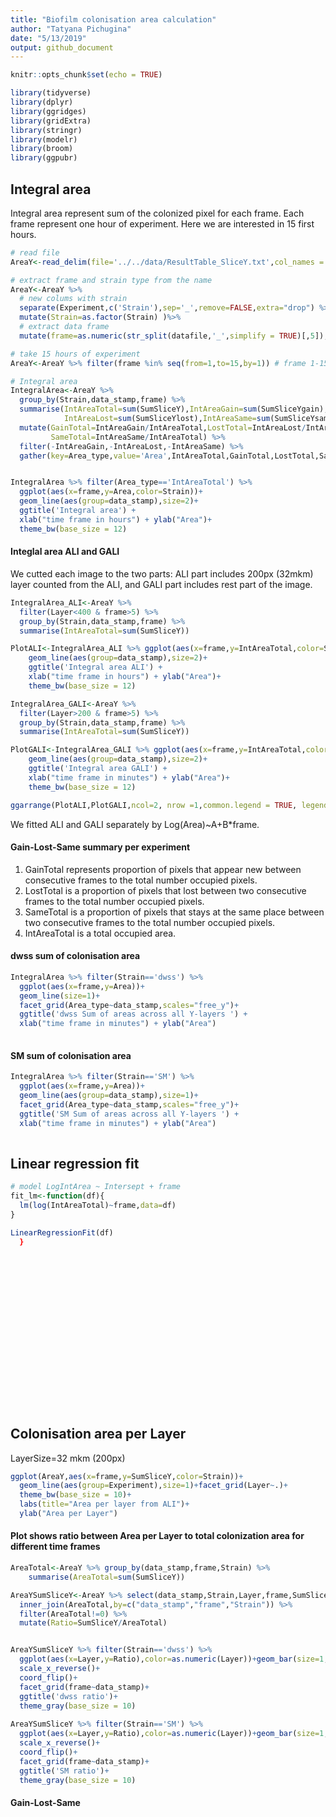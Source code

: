 ```yaml
---
title: "Biofilm colonisation area calculation"
author: "Tatyana Pichugina"
date: "5/13/2019"
output: github_document
---
```


```r
knitr::opts_chunk$set(echo = TRUE)

library(tidyverse)
library(dplyr)
library(ggridges)
library(gridExtra)
library(stringr)
library(modelr)
library(broom)
library(ggpubr)
```


## Integral area
Integral area represent sum of the colonized pixel for each frame. Each frame represent one hour of experiment. Here we are interested in 15 first hours.


```r
# read file 
AreaY<-read_delim(file='../../data/ResultTable_SliceY.txt',col_names = TRUE,delim=',')

# extract frame and strain type from the name 
AreaY<-AreaY %>% 
  # new colums with strain
  separate(Experiment,c('Strain'),sep='_',remove=FALSE,extra="drop") %>%
  mutate(Strain=as.factor(Strain) )%>%
  # extract data frame
  mutate(frame=as.numeric(str_split(datafile,'_',simplify = TRUE)[,5]),data_stamp=as.numeric(str_split(datafile,'_',simplify = TRUE)[,3]))

# take 15 hours of experiment
AreaY<-AreaY %>% filter(frame %in% seq(from=1,to=15,by=1)) # frame 1-15

```


```r

# Integral area
IntegralArea<-AreaY %>%
  group_by(Strain,data_stamp,frame) %>%
  summarise(IntAreaTotal=sum(SumSliceY),IntAreaGain=sum(SumSliceYgain),
            IntAreaLost=sum(SumSliceYlost),IntAreaSame=sum(SumSliceYsame)) %>%
  mutate(GainTotal=IntAreaGain/IntAreaTotal,LostTotal=IntAreaLost/IntAreaTotal,
         SameTotal=IntAreaSame/IntAreaTotal) %>%
  filter(-IntAreaGain,-IntAreaLost,-IntAreaSame) %>%
  gather(key=Area_type,value='Area',IntAreaTotal,GainTotal,LostTotal,SameTotal,factor_key = TRUE)


IntegralArea %>% filter(Area_type=='IntAreaTotal') %>% 
  ggplot(aes(x=frame,y=Area,color=Strain))+
  geom_line(aes(group=data_stamp),size=2)+
  ggtitle('Integral area') + 
  xlab("time frame in hours") + ylab("Area")+
  theme_bw(base_size = 12)
```


####  Integlal area ALI and GALI

We cutted each image to the two parts: ALI part includes 200px (32mkm) layer counted from the ALI, and  GALI part includes rest part of the image. 


```r
IntegralArea_ALI<-AreaY %>%
  filter(Layer<400 & frame>5) %>%
  group_by(Strain,data_stamp,frame) %>%
  summarise(IntAreaTotal=sum(SumSliceY)) 

PlotALI<-IntegralArea_ALI %>% ggplot(aes(x=frame,y=IntAreaTotal,color=Strain))+
    geom_line(aes(group=data_stamp),size=2)+
    ggtitle('Integral area ALI') + 
    xlab("time frame in hours") + ylab("Area")+
    theme_bw(base_size = 12)

IntegralArea_GALI<-AreaY %>%
  filter(Layer>200 & frame>5) %>%
  group_by(Strain,data_stamp,frame) %>%
  summarise(IntAreaTotal=sum(SumSliceY)) 

PlotGALI<-IntegralArea_GALI %>% ggplot(aes(x=frame,y=IntAreaTotal,color=Strain))+
    geom_line(aes(group=data_stamp),size=2)+
    ggtitle('Integral area GALI') + 
    xlab("time frame in minutes") + ylab("Area")+
    theme_bw(base_size = 12)

ggarrange(PlotALI,PlotGALI,ncol=2, nrow =1,common.legend = TRUE, legend="bottom")

```
We fitted ALI and GALI separately by Log(Area)~A+B*frame. 

#### Gain-Lost-Same summary per experiment
1. GainTotal represents proportion of pixels that appear new between consecutive frames to the total number occupied pixels.
2. LostTotal is a proportion of pixels that lost between two consecutive frames to the total number occupied pixels.
3. SameTotal is a proportion of pixels that stays at the same place between two consecutive frames to the total number occupied pixels.
4. IntAreaTotal is a total occupied area.

#### dwss sum of colonisation area
```r
IntegralArea %>% filter(Strain=='dwss') %>%
  ggplot(aes(x=frame,y=Area))+
  geom_line(size=1)+
  facet_grid(Area_type~data_stamp,scales="free_y")+
  ggtitle('dwss Sum of areas across all Y-layers ') + 
  xlab("time frame in minutes") + ylab("Area")
 
```

#### SM sum of colonisation area 
```r
IntegralArea %>% filter(Strain=='SM') %>%
  ggplot(aes(x=frame,y=Area))+
  geom_line(aes(group=data_stamp),size=1)+
  facet_grid(Area_type~data_stamp,scales="free_y")+
  ggtitle('SM Sum of areas across all Y-layers ') + 
  xlab("time frame in minutes") + ylab("Area")
  
```
## Linear regression fit

```r


# model LogIntArea ~ Intersept + frame
fit_lm<-function(df){
  lm(log(IntAreaTotal)~frame,data=df)
}

LinearRegressionFit(df)
  }
  







  
  



 

 

  


```

## Colonisation area per Layer 
LayerSize=32 mkm (200px)
```r
ggplot(AreaY,aes(x=frame,y=SumSliceY,color=Strain))+
  geom_line(aes(group=Experiment),size=1)+facet_grid(Layer~.)+
  theme_bw(base_size = 10)+
  labs(title="Area per layer from ALI")+
  ylab("Area per Layer")
```
#### Plot shows ratio  between Area per Layer to total colonization area for different time frames
```r
AreaTotal<-AreaY %>% group_by(data_stamp,frame,Strain) %>%
    summarise(AreaTotal=sum(SumSliceY))

AreaYSumSliceY<-AreaY %>% select(data_stamp,Strain,Layer,frame,SumSliceY) %>%
  inner_join(AreaTotal,by=c("data_stamp","frame","Strain")) %>% 
  filter(AreaTotal!=0) %>% 
  mutate(Ratio=SumSliceY/AreaTotal) 


AreaYSumSliceY %>% filter(Strain=='dwss') %>%
  ggplot(aes(x=Layer,y=Ratio),color=as.numeric(Layer))+geom_bar(size=1,stat="identity",fill="darkblue")+
  scale_x_reverse()+
  coord_flip()+
  facet_grid(frame~data_stamp)+
  ggtitle('dwss ratio')+
  theme_gray(base_size = 10)
  
AreaYSumSliceY %>% filter(Strain=='SM') %>%
  ggplot(aes(x=Layer,y=Ratio),color=as.numeric(Layer))+geom_bar(size=1,stat="identity",fill="darkblue")+
  scale_x_reverse()+
  coord_flip()+
  facet_grid(frame~data_stamp)+
  ggtitle('SM ratio')+
  theme_gray(base_size = 10)
```
#### Gain-Lost-Same


